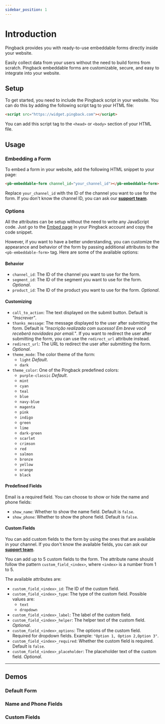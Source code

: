 ```yaml
---
sidebar_position: 1
---
```


# Introduction

Pingback provides you with ready-to-use embeddable forms directly inside your website.

Easily collect data from your users without the need to build forms from scratch. Pingback embeddable forms are customizable, secure, and easy to integrate into your website.

## Setup

To get started, you need to include the Pingback script in your website. You can do this by adding the following script tag to your HTML file:

```html
<script src="https://widget.pingback.com"></script>
```

You can add this script tag to the `<head>` or `<body>` section of your HTML file.

## Usage

### Embedding a Form

To embed a form in your website, add the following HTML snippet to your page:

```html
<pb-embeddable-form channel_id="your_channel_id"></pb-embeddable-form>
```

Replace `your_channel_id` with the ID of the channel you want to use for the form. If you don't know the channel ID, you can ask our [**support team**](https://helpcenter.pingback.com/).

### Options

All the attributes can be setup without the need to write any JavaScript code. Just go to the [Embed page](https://pingback.com/publish/settings/embed) in your Pingback account and copy the code snippet.

However, if you want to have a better understanding, you can customize the appearance and behavior of the form by passing additional attributes to the `<pb-embeddable-form>` tag. Here are some of the available options:

#### Behavior

- `channel_id`: The ID of the channel you want to use for the form.
- `segment_id`: The ID of the segment you want to use for the form. _Optional_.
- `product_id`: The ID of the product you want to use for the form. _Optional_.

#### Customizing

- `call_to_action`: The text displayed on the submit button. Default is _"Inscrever"_.
- `thanks_message`: The message displayed to the user after submitting the form. Default is _"Inscrição realizada com sucesso! Em breve você receberá novidades por email."_. If you want to redirect the user after submitting the form, you can use the `redirect_url` attribute instead.
- `redirect_url`: The URL to redirect the user after submitting the form. _Optional_.
- `theme_mode`: The color theme of the form:
  - `light` _Default_.
  - `dark`
- `theme_color`: One of the Pingback predefined colors:
  - `purple-classic` _Default_.
  - `mint`
  - `cyan`
  - `teal`
  - `blue`
  - `navy-blue`
  - `magenta`
  - `pink`
  - `indigo`
  - `green`
  - `lime`
  - `dark-green`
  - `scarlet`
  - `crimson`
  - `red`
  - `salmon`
  - `bronze`
  - `yellow`
  - `orange`
  - `black`

#### Predefined Fields

Email is a required field. You can choose to show or hide the name and phone fields:

- `show_name`: Whether to show the name field. Default is `false`.
- `show_phone`: Whether to show the phone field. Default is `false`.

#### Custom Fields

You can add custom fields to the form by using the ones that are available in your channel. If you don't know the available fields, you can ask our [**support team**](https://helpcenter.pingback.com/).

You can add up to 5 custom fields to the form. The attribute name should follow the pattern `custom_field_<index>`, where `<index>` is a number from 1 to 5.

The available attributes are:

- `custom_field_<index>_id`: The ID of the custom field.
- `custom_field_<index>_type`: The type of the custom field. Possible values are:
  - `text`
  - `dropdown`
- `custom_field_<index>_label`: The label of the custom field.
- `custom_field_<index>_helper`: The helper text of the custom field. _Optional_.
- `custom_field_<index>_options`: The options of the custom field. Required for dropdown fields. Example: `"Option 1, Option 2,Option 3"`.
- `custom_field_<index>_required`: Whether the custom field is required. Default is `false`.
- `custom_field_<index>_placeholder`: The placeholder text of the custom field. _Optional_.

---

## Demos

### Default Form

<pb-embeddable-form theme_color="purple-classic"></pb-embeddable-form>

### Name and Phone Fields

<pb-embeddable-form show_name show_phone theme_color="purple-classic"></pb-embeddable-form>

### Custom Fields

<pb-embeddable-form
show_name
show_phone
custom_field_1_id="1"
custom_field_1_type="text"
custom_field_1_label="CPF"
custom_field_1_placeholder="000.000.000-00"
custom_field_1_required
custom_field_2_id="2"
custom_field_2_type="dropdown"
custom_field_2_label="Estado Civil"
custom_field_2_placeholder="Selecione"
custom_field_2_options="Solteiro(a),Casado(a),Divorciado(a),Viúvo(a)"
theme_color="purple-classic"></pb-embeddable-form>
